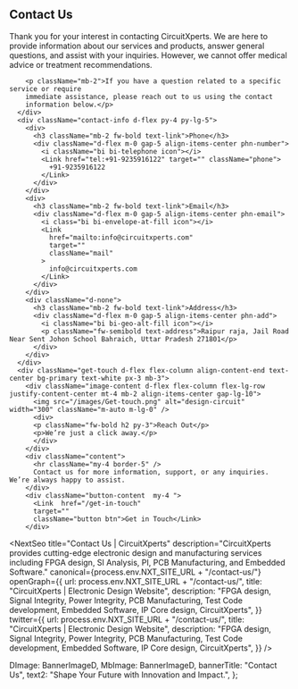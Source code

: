<ContactUsStyle>
  <Banner banner={banner} />
  <div class="site-container">
    <div class="main-content mt-5 mt-lg-0">
      <h2 className="pb-2 fw-bold h3 text-orange pt-lg-6">Contact Us</h2>
      <div className="pt-lg-5 pt-4">
        <p className="mb-2">Thank you for your interest in contacting CircuitXperts. We are here to
        provide information about our services and products, answer general
        questions, and assist with your inquiries. However, we cannot offer
        medical advice or treatment recommendations.</p>

        <p className="mb-2">If you have a question related to a specific service or require
        immediate assistance, please reach out to us using the contact
        information below.</p>
      </div>
      <div className="contact-info d-flex py-4 py-lg-5">
        <div>
          <h3 className="mb-2 fw-bold text-link">Phone</h3>
          <div className="d-flex m-0 gap-5 align-items-center phn-number">
            <i className="bi bi-telephone icon"></i>
            <Link href="tel:+91-9235916122" target="" className="phone">
              +91-9235916122
            </Link>
          </div>
        </div>
        <div>
          <h3 className="mb-2 fw-bold text-link">Email</h3>
          <div className="d-flex m-0 gap-5 align-items-center phn-email">
            <i class="bi bi-envelope-at-fill icon"></i>
            <Link
              href="mailto:info@circuitxperts.com"
              target=""
              className="mail"
            >
              info@circuitxperts.com
            </Link>
          </div>
        </div>
        <div className="d-none">
          <h3 className="mb-2 fw-bold text-link">Address</h3>
          <div className="d-flex m-0 gap-5 align-items-center phn-add">
            <i className="bi bi-geo-alt-fill icon"></i>
            <p className="fw-semibold text-address">Raipur raja, Jail Road Near Sent Johon School Bahraich, Uttar Pradesh 271801</p>
          </div>
        </div>
      </div>
      <div className="get-touch d-flex flex-column align-content-end text-center bg-primary text-white px-3 mb-3">
        <div className="image-content d-flex flex-column flex-lg-row justify-content-center mt-4 mb-2 align-items-center gap-lg-10">
          <img src="/images/Get-touch.png" alt="design-circuit" width="300" className="m-auto m-lg-0" />
          <div>
          <p className="fw-bold h2 py-3">Reach Out</p>
          <p>We’re just a click away.</p>
          </div>
        </div>
        <div className="content">
          <hr className="my-4 border-5" />
          Contact us for more information, support, or any inquiries. We’re always happy to assist.
        </div>
        <div className="button-content  my-4 ">
          <Link  href="/get-in-touch"
          target=""
          className="button btn">Get in Touch</Link>
        </div>

  </div>
    </div>

  </div>
</ContactUsStyle>

<NextSeo
  title="Contact Us | CircuitXperts"
  description="CircuitXperts provides cutting-edge electronic design and manufacturing services including FPGA design, SI Analysis, PI, PCB Manufacturing, and Embedded Software."
  canonical={process.env.NXT_SITE_URL + "/contact-us/"}
  openGraph={{
    url: process.env.NXT_SITE_URL + "/contact-us/",
    title: "CircuitXperts | Electronic Design Website",
    description:
      "FPGA design, Signal Integrity, Power Integrity, PCB Manufacturing, Test Code development, Embedded Software, IP Core design, CircuitXperts",
  }}
  twitter={{
    url: process.env.NXT_SITE_URL + "/contact-us/",
    title: "CircuitXperts | Electronic Design Website",
    description:
      "FPGA design, Signal Integrity, Power Integrity, PCB Manufacturing, Test Code development, Embedded Software, IP Core design, CircuitXperts",
  }}
/>


  DImage: BannerImageD,
  MbImage: BannerImageD,
  bannerTitle: "Contact Us",
  text2: "Shape Your Future with Innovation and Impact.",
};

